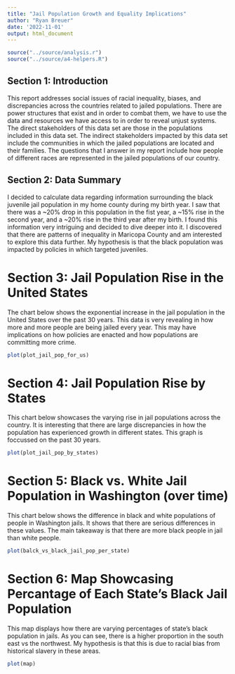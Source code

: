 ```yaml
---
title: "Jail Population Growth and Equality Implications"
author: "Ryan Breuer"
date: '2022-11-01'
output: html_document
---
```



```r
source("../source/analysis.r")
source("../source/a4-helpers.R")
```

## Section 1: Introduction

This report addresses social issues of racial inequality, biases, and discrepancies across the countries related to jailed populations. There are power structures that exist and in order to combat them, we have to use the data and resources we have access to in order to reveal unjust systems. The direct stakeholders of this data set are those in the populations included in this data set. The indirect stakeholders impacted by this data set include the communities in which the jailed populations are located and their families. The questions that I answer in my report include how people of different races are represented in the jailed populations of our country.

## Section 2: Data Summary 

I decided to calculate data regarding information surrounding the black juvenile jail population in my home county during my birth year. I saw that there was a ~20% drop in this population in the fist year, a ~15% rise in the second year, and a ~20% rise in the third year after my birth. I found this information very intriguing and decided to dive deeper into it. I discovered that there are patterns of inequality in Maricopa County and am interested to explore this data further. My hypothesis is that the black population was impacted by policies in which targeted juveniles.

# Section 3: Jail Population Rise in the United States

The chart below shows the exponential increase in the jail population in the United States over the past 30 years. This data is very revealing in how more and more people are being jailed every year. This may have implications on how policies are enacted and how populations are committing more crime. 


```r
plot(plot_jail_pop_for_us)
```

# Section 4: Jail Population Rise by States

This chart below showcases the varying rise in jail populations across the country. It is interesting that there are large discrepancies in how the population has experienced growth in different states. This graph is foccussed on the past 30 years.


```r
plot(plot_jail_pop_by_states)
```

# Section 5: Black vs. White Jail Population in Washington (over time)

This chart below shows the difference in black and white populations of people in Washington jails. It shows that there are serious differences in these values. The main takeaway is that there are more black people in jail than white people. 


```r
plot(balck_vs_black_jail_pop_per_state)
```

# Section 6: Map Showcasing Percantage of Each State's Black Jail Population

This map displays how there are varying percentages of state's black population in jails. As you can see, there is a higher proportion in the south east vs the northwest. My hypothesis is that this is due to racial bias from historical slavery in these areas.  


```r
plot(map)
```


